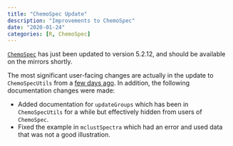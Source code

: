 ```yaml
---
title: "ChemoSpec Update"
description: "Improvements to ChemoSpec"
date: "2020-01-24"
categories: [R, ChemoSpec]
---
```


[`ChemoSpec`](https://bryanhanson.github.io/ChemoSpec/) has just been updated to version 5.2.12, and should be available on the mirrors shortly.

The most significant user-facing changes are actually in the update to `ChemoSpecUtils` from a [few days ago](https://chemospec.org/posts/2020-01-22-CSU-update/).  In addition, the following documentation changes were made:

* Added documentation for `updateGroups` which has been in `ChemoSpecUtils` for a while but effectively hidden from users of `ChemoSpec`.
* Fixed the example in `mclustSpectra` which had an error and used data that was not a good illustration.
